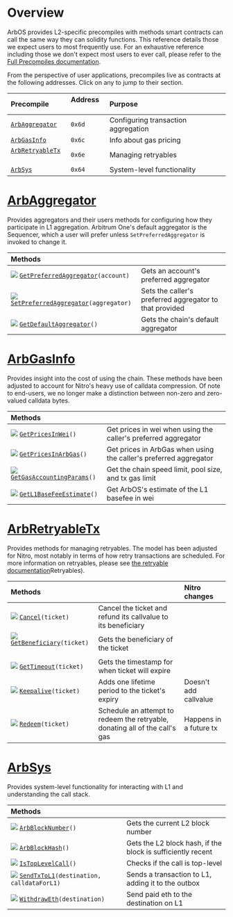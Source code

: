 # Overview
ArbOS provides L2-specific precompiles with methods smart contracts can call the same way they can solidity functions. This reference details those we expect users to most frequently use. For an exhaustive reference including those we don't expect most users to ever call, please refer to the [Full Precompiles documentation](precompiles.mdx).

From the perspective of user applications, precompiles live as contracts at the following addresses. Click on any to jump to their section.

| Precompile                                 | Address &nbsp; | Purpose                             |
| :----------------------------------------- | :------------- | :---------------------------------- |
| [`ArbAggregator`](#ArbAggregator)          | `0x6d`         | Configuring transaction aggregation |
| [`ArbGasInfo`](#ArbGasInfo)                | `0x6c`         | Info about gas pricing              |
| [`ArbRetryableTx`](#ArbRetryableTx) &nbsp; | `0x6e`         | Managing retryables                 |
| [`ArbSys`](#ArbSys)                        | `0x64`         | System-level functionality          |

[ArbAggregator_link]: https://github.com/OffchainLabs/nitro/blob/master/precompiles/ArbAggregator.go
[ArbGasInfo_link]: https://github.com/OffchainLabs/nitro/blob/master/precompiles/ArbGasInfo.go
[ArbRetryableTx_link]: https://github.com/OffchainLabs/nitro/blob/master/precompiles/ArbRetryableTx.go
[ArbSys_link]: https://github.com/OffchainLabs/nitro/blob/master/precompiles/ArbSys.go

# [ArbAggregator][ArbAggregator_link]
Provides aggregators and their users methods for configuring how they participate in L1 aggregation. Arbitrum One's default aggregator is the Sequencer, which a user will prefer unless `SetPreferredAggregator` is invoked to change it.

| Methods                                                        |                                                         |
| :------------------------------------------------------------- | :------------------------------------------------------ |
| [![](e.png)][As0] [`GetPreferredAggregator`][A0]`(account)`    | Gets an account's preferred aggregator                  |
| [![](e.png)][As1] [`SetPreferredAggregator`][A1]`(aggregator)` | Sets the caller's preferred aggregator to that provided |
| [![](e.png)][As2] [`GetDefaultAggregator`][A2]`()`             | Gets the chain's default aggregator                     |

[A0]: https://github.com/OffchainLabs/nitro/blob/704e82bb38ae3ccd70c35e31934c7b45f6c25561/precompiles/ArbAggregator.go#L22
[A1]: https://github.com/OffchainLabs/nitro/blob/704e82bb38ae3ccd70c35e31934c7b45f6c25561/precompiles/ArbAggregator.go#L39
[A2]: https://github.com/OffchainLabs/nitro/blob/704e82bb38ae3ccd70c35e31934c7b45f6c25561/precompiles/ArbAggregator.go#L48

[As0]: https://github.com/OffchainLabs/nitro/blob/704e82bb38ae3ccd70c35e31934c7b45f6c25561/solgen/src/precompiles/ArbAggregator.sol#L28
[As1]: https://github.com/OffchainLabs/nitro/blob/704e82bb38ae3ccd70c35e31934c7b45f6c25561/solgen/src/precompiles/ArbAggregator.sol#L32
[As2]: https://github.com/OffchainLabs/nitro/blob/704e82bb38ae3ccd70c35e31934c7b45f6c25561/solgen/src/precompiles/ArbAggregator.sol#L35


# [ArbGasInfo][ArbGasInfo_link]
Provides insight into the cost of using the chain. These methods have been adjusted to account for Nitro's heavy use of calldata compression. Of note to end-users, we no longer make a distinction between non-zero and zero-valued calldata bytes.

| Methods                                                |                                                                   |
| :----------------------------------------------------- | :---------------------------------------------------------------- |
| [![](e.png)][GIs1] [`GetPricesInWei`][GI1]`()`         | Get prices in wei when using the caller's preferred aggregator    |
| [![](e.png)][GIs3] [`GetPricesInArbGas`][GI3]`()`      | Get prices in ArbGas when using the caller's preferred aggregator |
| [![](e.png)][GIs4] [`GetGasAccountingParams`][GI4]`()` | Get the chain speed limit, pool size, and tx gas limit            |
| [![](e.png)][GIs11] [`GetL1BaseFeeEstimate`][GI11]`()` | Get ArbOS's estimate of the L1 basefee in wei                     |

[GI1]: https://github.com/OffchainLabs/nitro/blob/3f504c57fba8ddf0759b7a55b4108e0bf5a078b3/precompiles/ArbGasInfo.go#L63
[GI3]: https://github.com/OffchainLabs/nitro/blob/3f504c57fba8ddf0759b7a55b4108e0bf5a078b3/precompiles/ArbGasInfo.go#L99
[GI4]: https://github.com/OffchainLabs/nitro/blob/3f504c57fba8ddf0759b7a55b4108e0bf5a078b3/precompiles/ArbGasInfo.go#L111
[GI11]: https://github.com/OffchainLabs/nitro/blob/3f504c57fba8ddf0759b7a55b4108e0bf5a078b3/precompiles/ArbGasInfo.go#L150

[GIs1]: https://github.com/OffchainLabs/nitro/blob/3f504c57fba8ddf0759b7a55b4108e0bf5a078b3/solgen/src/precompiles/ArbGasInfo.sol#L58
[GIs3]: https://github.com/OffchainLabs/nitro/blob/3f504c57fba8ddf0759b7a55b4108e0bf5a078b3/solgen/src/precompiles/ArbGasInfo.sol#L83
[GIs4]: https://github.com/OffchainLabs/nitro/blob/3f504c57fba8ddf0759b7a55b4108e0bf5a078b3/solgen/src/precompiles/ArbGasInfo.sol#L94
[GIs11]: https://github.com/OffchainLabs/nitro/blob/3f504c57fba8ddf0759b7a55b4108e0bf5a078b3/solgen/src/precompiles/ArbGasInfo.sol#L122

# [ArbRetryableTx][ArbRetryableTx_link]
Provides methods for managing retryables. The model has been adjusted for Nitro, most notably in terms of how retry transactions are scheduled. For more information on retryables, please see [the retryable documentation](arbos.mdx#)Retryables).


| Methods                                                     |                                                                                    | Nitro changes          |
| :---------------------------------------------------------- | :--------------------------------------------------------------------------------- | :--------------------- |
| [![](e.png)][RTs0] [`Cancel`][RT0]`(ticket)`                | Cancel the ticket and refund its callvalue to its beneficiary                      |                        |
| [![](e.png)][RTs1] [`GetBeneficiary`][RT1]`(ticket)` &nbsp; | Gets the beneficiary of the ticket                                                 |                        |
| [![](e.png)][RTs3] [`GetTimeout`][RT3]`(ticket)`            | Gets the timestamp for when ticket will expire                                     |                        |
| [![](e.png)][RTs4] [`Keepalive`][RT4]`(ticket)`             | Adds one lifetime period to the ticket's expiry                                    | Doesn't add callvalue  |
| [![](e.png)][RTs5] [`Redeem`][RT5]`(ticket)`                | Schedule an attempt to redeem the retryable, donating all of the call's gas &nbsp; | Happens in a future tx |

[RT0]: https://github.com/OffchainLabs/nitro/blob/704e82bb38ae3ccd70c35e31934c7b45f6c25561/precompiles/ArbRetryableTx.go#L184
[RT1]: https://github.com/OffchainLabs/nitro/blob/704e82bb38ae3ccd70c35e31934c7b45f6c25561/precompiles/ArbRetryableTx.go#L171
[RT3]: https://github.com/OffchainLabs/nitro/blob/704e82bb38ae3ccd70c35e31934c7b45f6c25561/precompiles/ArbRetryableTx.go#L115
[RT4]: https://github.com/OffchainLabs/nitro/blob/704e82bb38ae3ccd70c35e31934c7b45f6c25561/precompiles/ArbRetryableTx.go#L132
[RT5]: https://github.com/OffchainLabs/nitro/blob/704e82bb38ae3ccd70c35e31934c7b45f6c25561/precompiles/ArbRetryableTx.go#L36

[RTs0]: https://github.com/OffchainLabs/nitro/blob/704e82bb38ae3ccd70c35e31934c7b45f6c25561/solgen/src/precompiles/ArbRetryableTx.sol#L70
[RTs1]: https://github.com/OffchainLabs/nitro/blob/704e82bb38ae3ccd70c35e31934c7b45f6c25561/solgen/src/precompiles/ArbRetryableTx.sol#L63
[RTs3]: https://github.com/OffchainLabs/nitro/blob/704e82bb38ae3ccd70c35e31934c7b45f6c25561/solgen/src/precompiles/ArbRetryableTx.sol#L45
[RTs4]: https://github.com/OffchainLabs/nitro/blob/704e82bb38ae3ccd70c35e31934c7b45f6c25561/solgen/src/precompiles/ArbRetryableTx.sol#L55
[RTs5]: https://github.com/OffchainLabs/nitro/blob/704e82bb38ae3ccd70c35e31934c7b45f6c25561/solgen/src/precompiles/ArbRetryableTx.sol#L32


# [ArbSys][ArbSys_link]
Provides system-level functionality for interacting with L1 and understanding the call stack.

| Methods                                                            |                                                             |
| :----------------------------------------------------------------- | :---------------------------------------------------------- |
| [![](e.png)][Ss0] [`ArbBlockNumber`][S0]`()`                       | Gets the current L2 block number                            |
| [![](e.png)][Ss1] [`ArbBlockHash`][S1]`()`                         | Gets the L2 block hash, if the block is sufficiently recent |
| [![](e.png)][Ss5] [`IsTopLevelCall`][S5]`()`                       | Checks if the call is top-level                             |
| [![](e.png)][Ss9] [`SendTxToL1`][S9]`(destination, calldataForL1)` | Sends a transaction to L1, adding it to the outbox          |
| [![](e.png)][Ss11] [`WithdrawEth`][S11]`(destination)`             | Send paid eth to the destination on L1                      |

[S0]: https://github.com/OffchainLabs/nitro/blob/704e82bb38ae3ccd70c35e31934c7b45f6c25561/precompiles/ArbSys.go#L30
[S1]: https://github.com/OffchainLabs/nitro/blob/704e82bb38ae3ccd70c35e31934c7b45f6c25561/precompiles/ArbSys.go#L35
[S5]: https://github.com/OffchainLabs/nitro/blob/704e82bb38ae3ccd70c35e31934c7b45f6c25561/precompiles/ArbSys.go#L66
[S9]: https://github.com/OffchainLabs/nitro/blob/704e82bb38ae3ccd70c35e31934c7b45f6c25561/precompiles/ArbSys.go#L98
[S11]: https://github.com/OffchainLabs/nitro/blob/704e82bb38ae3ccd70c35e31934c7b45f6c25561/precompiles/ArbSys.go#L187

[Ss0]: https://github.com/OffchainLabs/nitro/blob/704e82bb38ae3ccd70c35e31934c7b45f6c25561/solgen/src/precompiles/ArbSys.sol#L31
[Ss1]: https://github.com/OffchainLabs/nitro/blob/704e82bb38ae3ccd70c35e31934c7b45f6c25561/solgen/src/precompiles/ArbSys.sol#L37
[Ss5]: https://github.com/OffchainLabs/nitro/blob/704e82bb38ae3ccd70c35e31934c7b45f6c25561/solgen/src/precompiles/ArbSys.sol#L61
[Ss9]: https://github.com/OffchainLabs/nitro/blob/704e82bb38ae3ccd70c35e31934c7b45f6c25561/solgen/src/precompiles/ArbSys.sol#L100
[Ss11]: https://github.com/OffchainLabs/nitro/blob/704e82bb38ae3ccd70c35e31934c7b45f6c25561/solgen/src/precompiles/ArbSys.sol#L92
